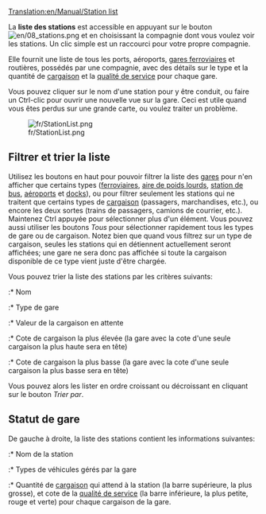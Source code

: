 [[Translation:en/Manual/Station list]]


La '''liste des stations''' est accessible en appuyant sur le bouton [[File:en/08 stations.png]] et en choisissant la compagnie dont vous voulez voir les stations. Un clic simple est un raccourci pour votre propre compagnie.

Elle fournit une liste de tous les ports, aéroports, [[fr/Manual/Gares|gares ferroviaires]] et routières, possédés par une compagnie, avec des détails sur le type et la quantité de [[fr/Manual/Cargaison|cargaison]] et la [[fr/Manual/Game Mechanics/Main Page#cote-d-une-gare|qualité de service]] pour chaque gare.

Vous pouvez cliquer sur le nom d'une station pour y être conduit, ou faire un Ctrl-clic pour ouvrir une nouvelle vue sur la gare. Ceci est utile quand vous êtes perdus sur une grande carte, ou voulez traiter un problème.

[[File:fr/StationList.png]]

==Filtrer et trier la liste==
Utilisez les boutons en haut pour pouvoir filtrer la liste des [[fr/Manual/Gares|gares]] pour n'en afficher que certains types ([[fr/Manual/Gares ferroviaires|ferroviaires]], [[fr/Manual/Aire de chargement#zone-de-chargement-de-poids-lourds|aire de poids lourds]], [[fr/Manual/Aire de chargement#zone-de-chargement-de-bus|station de bus]], [[fr/Manual/Aéroports|aéroports]] et [[fr/Docks|docks]]), ou pour filtrer seulement les stations qui ne traitent que certains types de [[fr/Manual/Cargaison|cargaison]] (passagers, marchandises, etc.), ou encore les deux sortes (trains de passagers, camions de courrier, etc.). Maintenez Ctrl appuyée pour sélectionner plus d'un élément. Vous pouvez aussi utiliser les boutons ''Tous'' pour sélectionner rapidement tous les types de gare ou de cargaison. Notez bien que quand vous filtrez sur un type de cargaison, seules les stations qui en détiennent actuellement seront affichées; une gare ne sera donc pas affichée si toute la cargaison disponible de ce type vient juste d'être chargée.

Vous pouvez trier la liste des stations par les critères suivants:
:* Nom
:* Type de gare
:* Valeur de la cargaison en attente
:* Cote de cargaison la plus élevée (la gare avec la cote d'une seule cargaison la plus haute sera en tête)
:* Cote de cargaison la plus basse (la gare avec la cote d'une seule cargaison la plus basse sera en tête)

Vous pouvez alors les lister en ordre croissant ou décroissant en cliquant sur le bouton ''Trier par''.

==Statut de gare==
De gauche à droite, la liste des stations contient les informations suivantes:
:* Nom de la station
:* Types de véhicules gérés par la gare
:* Quantité de [[fr/Manual/Cargaison|cargaison]] qui attend à la station (la barre supérieure, la plus grosse), et cote de la [[Mécanique du jeu/Fr[Cote d'une gare|qualité de service]] (la barre inférieure, la plus petite, rouge et verte) pour chaque cargaison de la gare.